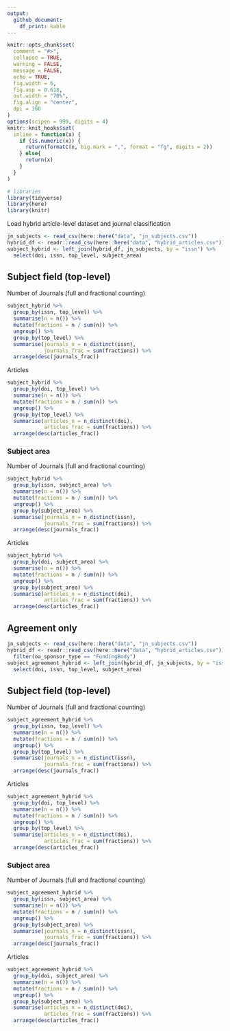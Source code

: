 ```yaml
---
output: 
  github_document:
    df_print: kable
---
```



```r
knitr::opts_chunk$set(
  comment = "#>",
  collapse = TRUE,
  warning = FALSE,
  message = FALSE,
  echo = TRUE,
  fig.width = 6,
  fig.asp = 0.618,
  out.width = "70%",
  fig.align = "center",
  dpi = 300
)
options(scipen = 999, digits = 4)
knitr::knit_hooks$set(
  inline = function(x) {
    if (is.numeric(x)) {
      return(formatC(x, big.mark = ",", format = "fg", digits = 2))
    } else{
      return(x)
    }
  }
)
```

```r
# libraries
library(tidyverse)
library(here)
library(knitr)
```


Load hybrid article-level dataset and journal classification

```r
jn_subjects <- read_csv(here::here("data", "jn_subjects.csv"))
hybrid_df <- readr::read_csv(here::here("data", "hybrid_articles.csv"))
subject_hybrid <- left_join(hybrid_df, jn_subjects, by = "issn") %>%
  select(doi, issn, top_level, subject_area)
```


## Subject field (top-level)

Number of Journals (full and fractional counting)

```r
subject_hybrid %>% 
  group_by(issn, top_level) %>%
  summarise(n = n()) %>% 
  mutate(fractions = n / sum(n)) %>% 
  ungroup() %>% 
  group_by(top_level) %>% 
  summarise(journals_n = n_distinct(issn),
            journals_frac = sum(fractions)) %>% 
  arrange(desc(journals_frac))
```
  
Articles

```r
subject_hybrid %>% 
  group_by(doi, top_level) %>%
  summarise(n = n()) %>% 
  mutate(fractions = n / sum(n)) %>% 
  ungroup() %>% 
  group_by(top_level) %>% 
  summarise(articles_n = n_distinct(doi),
            articles_frac = sum(fractions)) %>% 
  arrange(desc(articles_frac))
```

### Subject area

Number of Journals (full and fractional counting)

```r
subject_hybrid %>% 
  group_by(issn, subject_area) %>%
  summarise(n = n()) %>% 
  mutate(fractions = n / sum(n)) %>% 
  ungroup() %>% 
  group_by(subject_area) %>% 
  summarise(journals_n = n_distinct(issn),
            journals_frac = sum(fractions)) %>% 
  arrange(desc(journals_frac))
```

Articles

```r
subject_hybrid %>% 
  group_by(doi, subject_area) %>%
  summarise(n = n()) %>% 
  mutate(fractions = n / sum(n)) %>% 
  ungroup() %>% 
  group_by(subject_area) %>% 
  summarise(articles_n = n_distinct(doi),
            articles_frac = sum(fractions)) %>% 
  arrange(desc(articles_frac))
```

## Agreement only

```r
jn_subjects <- read_csv(here::here("data", "jn_subjects.csv"))
hybrid_df <- readr::read_csv(here::here("data", "hybrid_articles.csv")) %>%
  filter(oa_sponsor_type == "FundingBody")
subject_agreement_hybrid <- left_join(hybrid_df, jn_subjects, by = "issn") %>%
  select(doi, issn, top_level, subject_area)
```


## Subject field (top-level)

Number of Journals (full and fractional counting)

```r
subject_agreement_hybrid %>% 
  group_by(issn, top_level) %>%
  summarise(n = n()) %>% 
  mutate(fractions = n / sum(n)) %>% 
  ungroup() %>% 
  group_by(top_level) %>% 
  summarise(journals_n = n_distinct(issn),
            journals_frac = sum(fractions)) %>% 
  arrange(desc(journals_frac))
```
  
Articles

```r
subject_agreement_hybrid %>% 
  group_by(doi, top_level) %>%
  summarise(n = n()) %>% 
  mutate(fractions = n / sum(n)) %>% 
  ungroup() %>% 
  group_by(top_level) %>% 
  summarise(articles_n = n_distinct(doi),
            articles_frac = sum(fractions)) %>% 
  arrange(desc(articles_frac))
```

### Subject area

Number of Journals (full and fractional counting)

```r
subject_agreement_hybrid %>% 
  group_by(issn, subject_area) %>%
  summarise(n = n()) %>% 
  mutate(fractions = n / sum(n)) %>% 
  ungroup() %>% 
  group_by(subject_area) %>% 
  summarise(journals_n = n_distinct(issn),
            journals_frac = sum(fractions)) %>% 
  arrange(desc(journals_frac))
```

Articles

```r
subject_agreement_hybrid %>% 
  group_by(doi, subject_area) %>%
  summarise(n = n()) %>% 
  mutate(fractions = n / sum(n)) %>% 
  ungroup() %>% 
  group_by(subject_area) %>% 
  summarise(articles_n = n_distinct(doi),
            articles_frac = sum(fractions)) %>% 
  arrange(desc(articles_frac))
```
